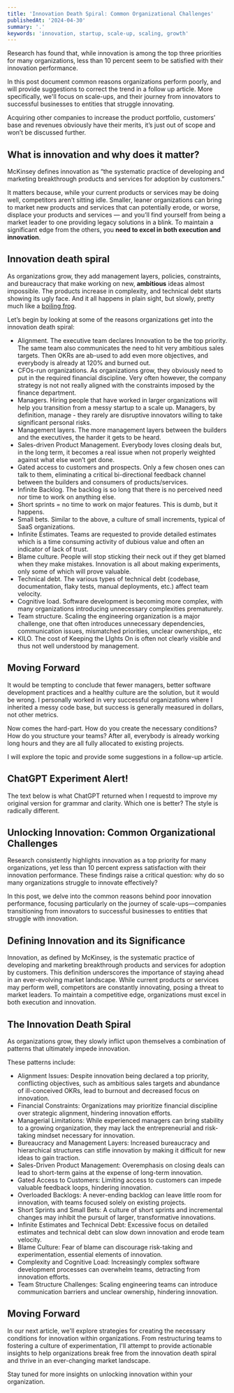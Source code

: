 ```yaml
---
title: 'Innovation Death Spiral: Common Organizational Challenges'
publishedAt: '2024-04-30'
summary: '.'
keywords: 'innovation, startup, scale-up, scaling, growth'
---
```



Research has found that, while innovation is among the top three priorities for many organizations, less than 10 percent seem to be satisfied with their innovation performance.

In this post document common reasons organizations perform poorly, and will provide suggestions to correct the trend in a follow up article. More specifically, we'll focus on scale-ups, and their journey from innovators to successful businesses to entities that struggle innovating.  

Acquiring other companies to increase the product portfolio, customers’ base and revenues obviously have their merits, it’s just out of scope and won’t be discussed further.


## **What is innovation and why does it matter?**

McKinsey defines innovation as “the systematic practice of developing and marketing breakthrough products and services for adoption by customers.”

It matters because, while your current products or services may be doing well, competitors aren’t sitting idle. Smaller, leaner organizations can bring to market new products and services that can potentially erode, or worse, displace your products and services — and you’ll find yourself from being a market leader to one providing legacy solutions in a blink. To maintain a significant edge from the others, you **need to excel in both execution and innovation**. 


## **Innovation death spiral**

As organizations grow, they add management layers, policies, constraints, and bureaucracy that make working on new, **ambitious** ideas almost impossible. The products increase in complexity, and technical debt starts showing its ugly face. And it all happens in plain sight, but slowly, pretty much like a [boiling frog](https://en.wikipedia.org/wiki/Boiling_frog). 

Let’s begin by looking at some of the reasons organizations get into the innovation death spiral:



* Alignment. The executive team declares Innovation to be the top priority. The same team also communicates the need to hit very ambitious sales targets. Then OKRs are ab-used to add even more objectives, and everybody is already at 120% and burned out.
* CFOs-run organizations. As organizations grow, they obviously need to put in the required financial discipline. Very often however, the company strategy is not not really aligned with the constraints imposed by the finance department. 
* Managers. Hiring people that have worked in larger organizations will help you transition from a messy startup to a scale up. Managers, by definition, manage - they rarely are disruptive innovators willing to take significant personal risks. 
* Management layers. The more management layers between the builders and the executives, the harder it gets to be heard.
* Sales-driven Product Management. Everybody loves closing deals but, in the long term, it becomes a real issue when not properly weighted against what else won’t get done.   
* Gated access to customers and prospects. Only a few chosen ones can talk to them, eliminating a critical bi-directional feedback channel between the builders and consumers of products/services.
* Infinite Backlog. The backlog is so long that there is no perceived need nor time to work on anything else. 
* Short sprints = no time to work on major features. This is dumb, but it happens.
* Small bets. Similar to the above, a culture of small increments, typical of SaaS organizations.  
* Infinite Estimates. Teams are requested to provide detailed estimates which is a time consuming activity of dubious value and often an indicator of lack of trust.
* Blame culture. People will stop sticking their neck out if they get blamed when they make mistakes. Innovation is all about making experiments, only some of which will prove valuable.
* Technical debt. The various types of technical debt (codebase, documentation, flaky tests, manual deployments, etc.) affect team velocity. 
* Cognitive load. Software development is becoming more complex, with many organizations introducing unnecessary complexities prematurely.
* Team structure. Scaling the engineering organization is a major challenge, one that often introduces unnecessary dependencies, communication issues, mismatched priorities, unclear ownerships,, etc  
* KILO. The cost of Keeping the LIghts On is often not clearly visible and thus not well understood by management.  

## Moving Forward

It would be tempting to conclude that fewer managers, better software development practices and a healthy culture are the solution, but it would be wrong. I personally worked in very successful organizations where I inherited a messy code base, but success is generally measured in dollars, not other metrics.

Now comes the hard-part. How do you create the necessary conditions? How do you structure your teams? After all, everybody is already working long hours and they are all fully allocated to existing projects.

I will explore the topic and provide some suggestions in a follow-up article. 

## ChatGPT Experiment Alert! 
The text below is what ChatGPT returned when I requestd to improve my original version for grammar and clarity. Which one is better? The style is radically different.


## Unlocking Innovation: Common Organizational Challenges

Research consistently highlights innovation as a top priority for many organizations, yet less than 10 percent express satisfaction with their innovation performance. These findings raise a critical question: why do so many organizations struggle to innovate effectively?

In this post, we delve into the common reasons behind poor innovation performance, focusing particularly on the journey of scale-ups—companies transitioning from innovators to successful businesses to entities that struggle with innovation.

## Defining Innovation and its Significance

Innovation, as defined by McKinsey, is the systematic practice of developing and marketing breakthrough products and services for adoption by customers. This definition underscores the importance of staying ahead in an ever-evolving market landscape. While current products or services may perform well, competitors are constantly innovating, posing a threat to market leaders. To maintain a competitive edge, organizations must excel in both execution and innovation.

## The Innovation Death Spiral

As organizations grow, they slowly inflict upon themselves a combination of patterns that ultimately impede innovation. 

These patterns include:


* Alignment Issues: Despite innovation being declared a top priority, conflicting objectives, such as ambitious sales targets and abundance of ill-conceived OKRs, lead to burnout and decreased focus on innovation.
* Financial Constraints: Organizations may prioritize financial discipline over strategic alignment, hindering innovation efforts.
* Managerial Limitations: While experienced managers can bring stability to a growing organization, they may lack the entrepreneurial and risk-taking mindset necessary for innovation.
* Bureaucracy and Management Layers: Increased bureaucracy and hierarchical structures can stifle innovation by making it difficult for new ideas to gain traction.
* Sales-Driven Product Management: Overemphasis on closing deals can lead to short-term gains at the expense of long-term innovation.
* Gated Access to Customers: Limiting access to customers can impede valuable feedback loops, hindering innovation.
* Overloaded Backlogs: A never-ending backlog can leave little room for innovation, with teams focused solely on existing projects.
* Short Sprints and Small Bets: A culture of short sprints and incremental changes may inhibit the pursuit of larger, transformative innovations.
* Infinite Estimates and Technical Debt: Excessive focus on detailed estimates and technical debt can slow down innovation and erode team velocity.
* Blame Culture: Fear of blame can discourage risk-taking and experimentation, essential elements of innovation.
* Complexity and Cognitive Load: Increasingly complex software development processes can overwhelm teams, detracting from innovation efforts.
* Team Structure Challenges: Scaling engineering teams can introduce communication barriers and unclear ownership, hindering innovation.

## Moving Forward

In our next article, we'll explore strategies for creating the necessary conditions for innovation within organizations. From restructuring teams to fostering a culture of experimentation, I'll attempt to provide actionable insights to help organizations break free from the innovation death spiral and thrive in an ever-changing market landscape.

Stay tuned for more insights on unlocking innovation within your organization.
